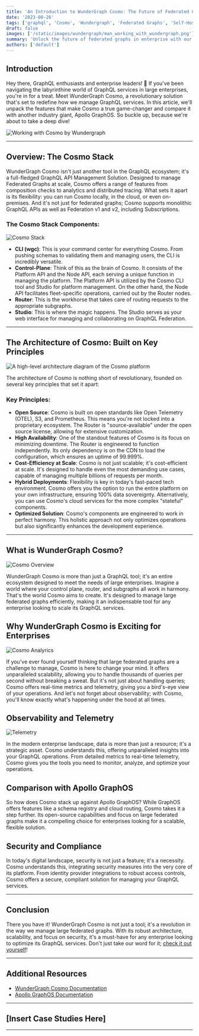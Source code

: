 ```yaml
---
title: 'An Introduction to WunderGraph Cosmo: The Future of Federated Graphs in Enterprise'
date: '2023-08-26'
tags: ['graphql', 'Cosmo', 'Wundergraph', 'Federated Graphs', 'Self-Hosting']
draft: false
images: ['/static/images/wundergraph/man_working_with_wundergraph.png']
summary: 'Unlock the future of federated graphs in enterprise with our in-depth guide to WunderGraph Cosmo. Learn about its revolutionary architecture, scalability, and how it compares to Apollo GraphOS. Perfect for CTOs and GraphQL enthusiasts.'
authors: ['default']
---
```


## Introduction

Hey there, GraphQL enthusiasts and enterprise leaders! 🌟 If you've been navigating the labyrinthine world of GraphQL services in large enterprises, you're in for a treat. Meet WunderGraph Cosmo, a revolutionary solution that's set to redefine how we manage GraphQL services. In this article, we'll unpack the features that make Cosmo a true game-changer and compare it with another industry giant, Apollo GraphOS. So buckle up, because we're about to take a deep dive!

![Working with Cosmo by Wundergraph](/static/images/wundergraph/man_working_with_wundergraph.png)

---

## Overview: The Cosmo Stack

WunderGraph Cosmo isn't just another tool in the GraphQL ecosystem; it's a full-fledged GraphQL API Management Solution. Designed to manage Federated Graphs at scale, Cosmo offers a range of features from composition checks to analytics and distributed tracing. What sets it apart is its flexibility: you can run Cosmo locally, in the cloud, or even on-premises. And it's not just for federated graphs; Cosmo supports monolithic GraphQL APIs as well as Federation v1 and v2, including Subscriptions.

### The Cosmo Stack Components:

![Cosmo Stack](/static/images/wundergraph/spaces%2Ff2zpPO8tcaY6tJoaEebc%2Fuploads%2FlbgjVD4r3UIVJN331tcp%2Fdd.webp)

- **CLI (wgc)**: This is your command center for everything Cosmo. From pushing schemas to validating them and managing users, the CLI is incredibly versatile.
- **Control-Plane**: Think of this as the brain of Cosmo. It consists of the Platform API and the Node API, each serving a unique function in managing the platform. The Platform API is utilized by the Cosmo CLI tool and Studio for platform management. On the other hand, the Node API facilitates fleet-specific operations, carried out by the Router nodes.
- **Router**: This is the workhorse that takes care of routing requests to the appropriate subgraphs.
- **Studio**: This is where the magic happens. The Studio serves as your web interface for managing and collaborating on GraphQL Federation.

---

## The Architecture of Cosmo: Built on Key Principles

![A high-level architecture diagram of the Cosmo platform](/static/images/wundergraph/Architecture.png)

The architecture of Cosmo is nothing short of revolutionary, founded on several key principles that set it apart:

### Key Principles:

- **Open Source**: Cosmo is built on open standards like Open Telemetry (OTEL), S3, and Prometheus. This means you're not locked into a proprietary ecosystem. The Router is "source-available" under the open source license, allowing for extensive customization.
- **High Availability**: One of the standout features of Cosmo is its focus on minimizing downtime. The Router is engineered to function independently. Its only dependency is on the CDN to load the configuration, which ensures an uptime of 99.999%.
- **Cost-Efficiency at Scale**: Cosmo is not just scalable; it's cost-efficient at scale. It's designed to handle even the most demanding use cases, capable of managing multiple billions of requests per month.
- **Hybrid Deployments**: Flexibility is key in today's fast-paced tech environment. Cosmo offers you the option to run the entire platform on your own infrastructure, ensuring 100% data sovereignty. Alternatively, you can use Cosmo's cloud services for the more complex "stateful" components.
- **Optimized Solution**: Cosmo's components are engineered to work in perfect harmony. This holistic approach not only optimizes operations but also significantly enhances the development experience.

---

## What is WunderGraph Cosmo?

![Cosmo Overview](/static/images/wundergraph/overview.png)

WunderGraph Cosmo is more than just a GraphQL tool; it's an entire ecosystem designed to meet the needs of large enterprises. Imagine a world where your control plane, router, and subgraphs all work in harmony. That's the world Cosmo aims to create. It's designed to manage large federated graphs efficiently, making it an indispensable tool for any enterprise looking to scale its GraphQL services.

## Why WunderGraph Cosmo is Exciting for Enterprises

![Cosmo Analyrics](/static/images/wundergraph/analyrics.png)

If you've ever found yourself thinking that large federated graphs are a challenge to manage, Cosmo is here to change your mind. It offers unparalleled scalability, allowing you to handle thousands of queries per second without breaking a sweat. But it's not just about handling queries; Cosmo offers real-time metrics and telemetry, giving you a bird's-eye view of your operations. And let's not forget about observability; with Cosmo, you'll know exactly what's happening under the hood at all times.

## Observability and Telemetry

![Telemetry](/static/images/wundergraph/telemetry.png)

In the modern enterprise landscape, data is more than just a resource; it's a strategic asset. Cosmo understands this, offering unparalleled insights into your GraphQL operations. From detailed metrics to real-time telemetry, Cosmo gives you the tools you need to monitor, analyze, and optimize your operations.

## Comparison with Apollo GraphOS

So how does Cosmo stack up against Apollo GraphOS? While GraphOS offers features like a schema registry and cloud routing, Cosmo takes it a step further. Its open-source capabilities and focus on large federated graphs make it a compelling choice for enterprises looking for a scalable, flexible solution.

## Security and Compliance

In today's digital landscape, security is not just a feature; it's a necessity. Cosmo understands this, integrating security measures into the very core of its platform. From identity provider integrations to robust access controls, Cosmo offers a secure, compliant solution for managing your GraphQL services.

---

## Conclusion

There you have it! WunderGraph Cosmo is not just a tool; it's a revolution in the way we manage large federated graphs. With its robust architecture, scalability, and focus on security, it's a must-have for any enterprise looking to optimize its GraphQL services. Don't just take our word for it; [check it out yourself](https://wundergraph-docs.gitbook.io/cosmo/CyewXJ6wN6WdGp3rUiUf/)!

---

## Additional Resources

- [WunderGraph Cosmo Documentation](https://wundergraph-docs.gitbook.io/cosmo/CyewXJ6wN6WdGp3rUiUf/)
- [Apollo GraphOS Documentation](https://www.apollographql.com/docs/graphos/)

---

## [Insert Case Studies Here]

---

<BlogNewsletterForm title="Get twice as much done with a fifth of the code." />
